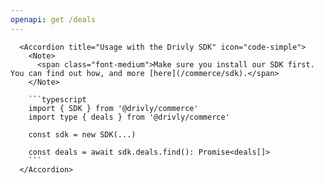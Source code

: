 ```yaml
---
openapi: get /deals
---
```


      <Accordion title="Usage with the Drivly SDK" icon="code-simple">
        <Note>
          <span class="font-medium">Make sure you install our SDK first. You can find out how, and more [here](/commerce/sdk).</span>
        </Note>

        ```typescript
        import { SDK } from '@drivly/commerce'
        import type { deals } from '@drivly/commerce'

        const sdk = new SDK(...)

        const deals = await sdk.deals.find(): Promise<deals[]>
        ```
      </Accordion>
